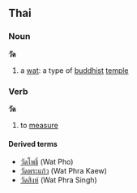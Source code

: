 ==Thai==
===Noun===
'''วัด'''
# a [[wat]]: a type of [[buddhist]] [[temple]]

===Verb===
'''วัด'''
# to [[measure]]

====Derived terms====
*[[วัดโพธิ์]] (Wat Pho)
*[[วัดพระแก้ว]] (Wat Phra Kaew)
*[[วัดสิงห์]] (Wat Phra Singh)